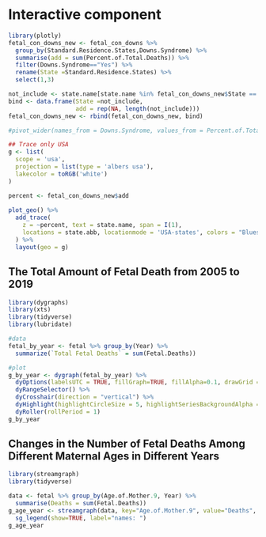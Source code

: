 # Interactive component

```r
library(plotly)
fetal_con_downs_new <- fetal_con_downs %>%
  group_by(Standard.Residence.States,Downs.Syndrome) %>%
  summarise(add = sum(Percent.of.Total.Deaths)) %>%
  filter(Downs.Syndrome=="Yes") %>%
  rename(State =Standard.Residence.States) %>%
  select(1,3)

not_include <- state.name[state.name %in% fetal_con_downs_new$State == FALSE]
bind <- data.frame(State =not_include,
                   add = rep(NA, length(not_include)))
fetal_con_downs_new <- rbind(fetal_con_downs_new, bind)

#pivot_wider(names_from = Downs.Syndrome, values_from = Percent.of.Total.Deaths)

## Trace only USA
g <- list(
  scope = 'usa',
  projection = list(type = 'albers usa'),
  lakecolor = toRGB('white')
)

percent <- fetal_con_downs_new$add
  
plot_geo() %>%
  add_trace(
    z = ~percent, text = state.name, span = I(1),
    locations = state.abb, locationmode = 'USA-states', colors = "Blues"
  ) %>%
  layout(geo = g)
```

## The Total Amount of Fetal Death from 2005 to 2019

```r
library(dygraphs)
library(xts)          
library(tidyverse)
library(lubridate)

#data
fetal_by_year <- fetal %>% group_by(Year) %>%
  summarize(`Total Fetal Deaths` = sum(Fetal.Deaths))

#plot
g_by_year <- dygraph(fetal_by_year) %>%
  dyOptions(labelsUTC = TRUE, fillGraph=TRUE, fillAlpha=0.1, drawGrid = FALSE, colors="#D8AE5A") %>%
  dyRangeSelector() %>%
  dyCrosshair(direction = "vertical") %>%
  dyHighlight(highlightCircleSize = 5, highlightSeriesBackgroundAlpha = 0.2, hideOnMouseOut = FALSE)  %>%
  dyRoller(rollPeriod = 1) 
g_by_year
```



## Changes in the Number of Fetal Deaths Among Different Maternal Ages in Different Years
```r
library(streamgraph)
library(tidyverse)

data <- fetal %>% group_by(Age.of.Mother.9, Year) %>% 
  summarise(Deaths = sum(Fetal.Deaths))
g_age_year <- streamgraph(data, key="Age.of.Mother.9", value="Deaths", date="Year") %>%
  sg_legend(show=TRUE, label="names: ")
g_age_year
```

